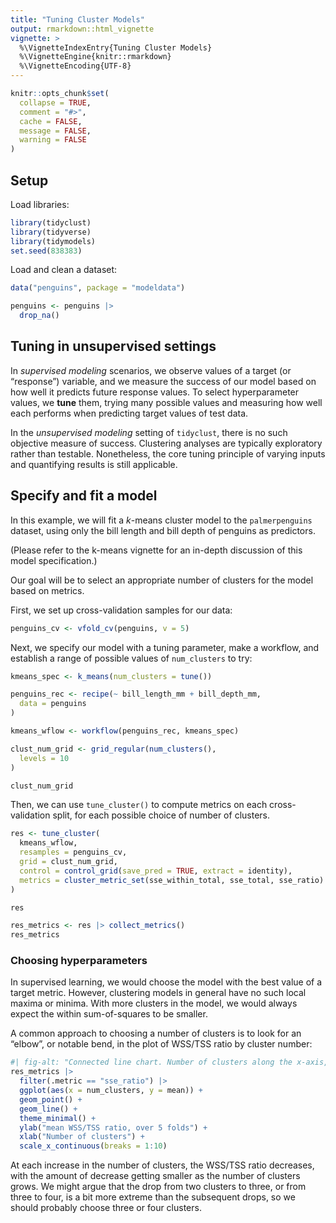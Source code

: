 ```yaml
---
title: "Tuning Cluster Models"
output: rmarkdown::html_vignette
vignette: >
  %\VignetteIndexEntry{Tuning Cluster Models}
  %\VignetteEngine{knitr::rmarkdown}
  %\VignetteEncoding{UTF-8}
---
```


```r
knitr::opts_chunk$set(
  collapse = TRUE,
  comment = "#>",
  cache = FALSE,
  message = FALSE,
  warning = FALSE
)
```

## Setup

Load libraries:

```r
library(tidyclust)
library(tidyverse)
library(tidymodels)
set.seed(838383)
```

Load and clean a dataset:

```r
data("penguins", package = "modeldata")

penguins <- penguins |>
  drop_na()
```

## Tuning in unsupervised settings

In *supervised modeling* scenarios, we observe values of a target (or "response")
variable, and we measure the success of our model based on how well it predicts
future response values.  To select hyperparameter values, we **tune** them, trying
many possible values and measuring how well each performs when predicting
target values of test data.

In the *unsupervised modeling* setting of `tidyclust`, there is no such objective
measure of success.  Clustering analyses are typically exploratory rather than
testable.  Nonetheless, the core tuning principle of varying inputs and quantifying
results is still applicable.


## Specify and fit a model

In this example, we will fit a $k$-means cluster model to the `palmerpenguins`
dataset, using only the bill length and bill depth of penguins as predictors.

(Please refer to the k-means vignette for an in-depth discussion of this model
specification.)

Our goal will be to select an appropriate number of clusters for the model 
based on metrics.

First, we set up cross-validation samples for our data:

```r
penguins_cv <- vfold_cv(penguins, v = 5)
```

Next, we specify our model with a tuning parameter, make a workflow,
and establish a range of possible values of `num_clusters` to try:

```r
kmeans_spec <- k_means(num_clusters = tune())

penguins_rec <- recipe(~ bill_length_mm + bill_depth_mm,
  data = penguins
)

kmeans_wflow <- workflow(penguins_rec, kmeans_spec)

clust_num_grid <- grid_regular(num_clusters(),
  levels = 10
)

clust_num_grid
```

Then, we can use `tune_cluster()` to compute metrics on each cross-validation
split, for each possible choice of number of clusters.

```r
res <- tune_cluster(
  kmeans_wflow,
  resamples = penguins_cv,
  grid = clust_num_grid,
  control = control_grid(save_pred = TRUE, extract = identity),
  metrics = cluster_metric_set(sse_within_total, sse_total, sse_ratio)
)

res
```

```r
res_metrics <- res |> collect_metrics()
res_metrics
```

### Choosing hyperparameters

In supervised learning, we would choose the model with the best value of a
target metric.  However, clustering models in general have no such local maxima 
or minima.  With more clusters in the model, we would always expect the within
sum-of-squares to be smaller.

A common approach to choosing a number of clusters is to look for an "elbow",
or notable bend, in the plot of WSS/TSS ratio by cluster number:

```r
#| fig-alt: "Connected line chart. Number of clusters along the x-axis, mean WSS/TSS ratio, over 5 folds along the y-axis. X-axis ranges from 1 to 10, with 1 having an value of 1, 2 having a value of 0.35, and the rest haver an ever decreasing value."
res_metrics |>
  filter(.metric == "sse_ratio") |>
  ggplot(aes(x = num_clusters, y = mean)) +
  geom_point() +
  geom_line() +
  theme_minimal() +
  ylab("mean WSS/TSS ratio, over 5 folds") +
  xlab("Number of clusters") +
  scale_x_continuous(breaks = 1:10)
```

At each increase in the number of clusters, the WSS/TSS ratio decreases, with the
amount of decrease getting smaller as the number of clusters grows.  We might
argue that the drop from two clusters to three, or from three to four, is a bit
more extreme than the subsequent drops, so we should probably choose three or
four clusters.



<!-- ## Comparison to auxilary variables -->

<!-- It is sometimes of interest to compare to external variables -->

<!-- ```{r, eval=FALSE} -->
<!-- kmeans_fit |> -->
<!--   augment(penguins) |> -->
<!--   enrichment(.pred_cluster, species) -->
<!-- ``` -->

